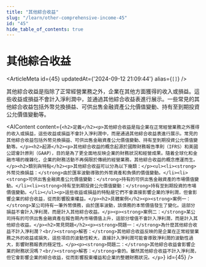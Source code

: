 ```yaml
---
title: "其他綜合收益"
slug: "/learn/other-comprehensive-income-45"
id: "45"
hide_table_of_contents: true
---
```



# 其他綜合收益

<ArticleMeta id={45} updatedAt={'2024-09-12 21:09:44'} alias={`[]`} />
<div className='border-solid border-b border-t-0 my-4 border-[var(--ifm-color-gray-300)]' />

其他綜合收益是指除了正常經營業務之外，企業在其他方面獲得的收入或損益。這些收益或損益不會計入淨利潤中，並通過其他綜合收益表進行展示。一些常見的其他綜合收益包括外幣兑換損益、可供出售金融資產公允價值變動、持有至到期投資公允價值變動等。

<AIContent content={`<h2>定義</h2><p>其他綜合收益是指企業在正常經營業務之外獲得的收入或損益，這些收益或損益不會計入淨利潤中，而是通過其他綜合收益表進行展示。常見的其他綜合收益包括外幣兑換損益、可供出售金融資產公允價值變動、持有至到期投資公允價值變動等。</p><h2>起源</h2><p>其他綜合收益的概念起源於國際財務報告準則（IFRS）和美國公認會計原則（GAAP），目的是為了更全面地反映企業的財務狀況和經營成果。隨着全球化和金融市場的複雜化，企業的財務活動不再侷限於傳統的經營業務，其他綜合收益的概念應運而生。</p><h2>類別與特點</h2><p>其他綜合收益可以分為以下幾類：</p><ul><li><strong>外幣兑換損益：</strong>由於匯率波動導致的外幣資產和負債的價值變動。</li><li><strong>可供出售金融資產公允價值變動：</strong>持有的可供出售金融資產的市場價值變動。</li><li><strong>持有至到期投資公允價值變動：</strong>持有至到期投資的市場價值變動。</li></ul><p>這些收益或損益的特點是它們不會直接影響企業的淨利潤，但會影響企業的綜合收益，從而影響股東權益。</p><h2>具體案例</h2><p><strong>案例一：</strong>某公司持有一筆外幣債務，由於匯率波動，該債務的本幣價值發生了變化。這部分損益不會計入淨利潤，而是計入其他綜合收益。</p><p><strong>案例二：</strong>某公司持有的可供出售金融資產在報告期內市場價值上升，這部分增值不會計入淨利潤，而是計入其他綜合收益。</p><h2>常見問題</h2><p><strong>問題一：</strong>為什麼其他綜合收益不計入淨利潤？<br/><strong>解答：</strong>其他綜合收益反映的是企業在正常經營業務之外的收益或損失，這些項目的波動性較大，直接計入淨利潤可能會導致淨利潤的波動性過大，影響財務報表的穩定性。</p><p><strong>問題二：</strong>其他綜合收益會影響企業的財務狀況嗎？<br/><strong>解答：</strong>會的。雖然其他綜合收益不計入淨利潤，但它會影響企業的綜合收益，從而影響股東權益和企業的整體財務狀況。</p>`} id={45} />
